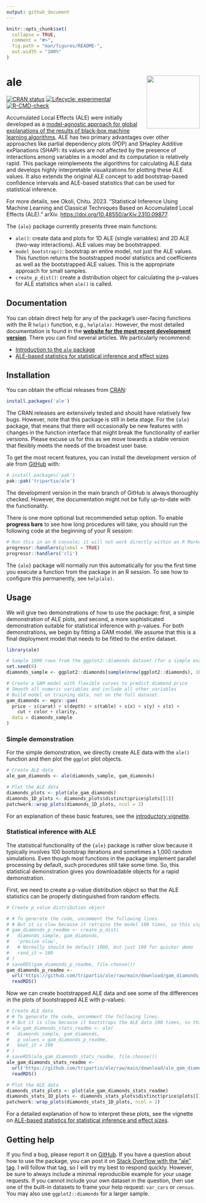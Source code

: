 ```yaml
---
output: github_document
---
```


<!-- README.md is generated from README.Rmd. Please edit that file -->

```r
knitr::opts_chunk$set(
  collapse = TRUE,
  comment = "#>",
  fig.path = "man/figures/README-",
  out.width = "100%"
)
```

# ale <a href="https://tripartio.github.io/ale/"><img src="man/figures/logo.png" align="right" height="138" /></a>

<!-- badges: start -->
[![CRAN status](https://www.r-pkg.org/badges/version/ale)](https://CRAN.R-project.org/package=ale)
[![Lifecycle: experimental](https://img.shields.io/badge/lifecycle-experimental-orange.svg)](https://lifecycle.r-lib.org/articles/stages.html#experimental)
[![R-CMD-check](https://github.com/tripartio/ale/actions/workflows/R-CMD-check.yaml/badge.svg)](https://github.com/tripartio/ale/actions/workflows/R-CMD-check.yaml)
<!-- badges: end -->

Accumulated Local Effects (ALE) were initially developed as a [model-agnostic approach for global explanations of the results of black-box machine learning algorithms](https://www.doi.org/10.1111/rssb.12377 "Apley, Daniel W., and Jingyu Zhu. 'Visualizing the effects of predictor variables in black box supervised learning models.' Journal of the Royal Statistical Society Series B: Statistical Methodology 82.4 (2020): 1059-1086"). ALE has two primary advantages over other approaches like partial dependency plots (PDP) and SHapley Additive exPlanations (SHAP): its values are not affected by the presence of interactions among variables in a model and its computation is relatively rapid. This package reimplements the algorithms for calculating ALE data and develops highly interpretable visualizations for plotting these ALE values. It also extends the original ALE concept to add bootstrap-based confidence intervals and ALE-based statistics that can be used for statistical inference.

For more details, see Okoli, Chitu. 2023. "Statistical Inference Using Machine Learning and Classical Techniques Based on Accumulated Local Effects (ALE)." arXiv. <https://doi.org/10.48550/arXiv.2310.09877>.

The `{ale}` package currently presents three main functions:

-   `ale()`: create data and plots for 1D ALE (single variables) and 2D ALE (two-way interactions). ALE values may be bootstrapped.
-   `model_bootstrap()`: bootstrap an entire model, not just the ALE values. This function returns the bootstrapped model statistics and coefficients as well as the bootstrapped ALE values. This is the appropriate approach for small samples.
-   `create_p_dist()`: create a distribution object for calculating the p-values for ALE statistics when `ale()` is called.

## Documentation

You can obtain direct help for any of the package's user-facing functions with the R `help()` function, e.g., `help(ale)`. However, the most detailed documentation is found in the **[website for the most recent development version](https://tripartio.github.io/ale/)**. There you can find several articles. We particularly recommend:

-   [Introduction to the `ale` package](https://tripartio.github.io/ale/articles/ale-intro.html)
-   [ALE-based statistics for statistical inference and effect sizes](https://tripartio.github.io/ale/articles/ale-statistics.html)


## Installation

You can obtain the official releases from [CRAN](https://CRAN.R-project.org/package=ale):

```r
install.packages('ale')
```

The CRAN releases are extensively tested and should have relatively few bugs. However, note that this package is still in beta stage. For the `{ale}` package, that means that there will occasionally be new features with changes in the function interface that might break the functionality of earlier versions. Please excuse us for this as we move towards a stable version that flexibly meets the needs of the broadest user base.

To get the most recent features, you can install the development version of ale from [GitHub](https://github.com/tripartio/ale) with:

```r
# install.packages('pak')
pak::pak('tripartio/ale')
```

The development version in the main branch of GitHub is always thoroughly checked. However, the documentation might not be fully up-to-date with the functionality.

There is one more optional but recommended setup option. To enable **progress bars** to see how long procedures will take, you should run the following code at the beginning of your R session:

```r
# Run this in an R console; it will not work directly within an R Markdown or Quarto block
progressr::handlers(global = TRUE)
progressr::handlers('cli')
```

The `{ale}` package will normally run this automatically for you the first time you execute a function from the package in an R session. To see how to configure this permanently, see `help(ale)`.

## Usage

We will give two demonstrations of how to use the package: first, a simple demonstration of ALE plots, and second, a more sophisticated demonstration suitable for statistical inference with p-values. For both demonstrations, we begin by fitting a GAM model. We assume that this is a final deployment model that needs to be fitted to the entire dataset. 

```r
library(ale)

# Sample 1000 rows from the ggplot2::diamonds dataset (for a simple example).
set.seed(0)
diamonds_sample <- ggplot2::diamonds[sample(nrow(ggplot2::diamonds), 1000), ]

# Create a GAM model with flexible curves to predict diamond price
# Smooth all numeric variables and include all other variables
# Build model on training data, not on the full dataset.
gam_diamonds <- mgcv::gam(
  price ~ s(carat) + s(depth) + s(table) + s(x) + s(y) + s(z) +
    cut + color + clarity,
  data = diamonds_sample
)

```

### Simple demonstration

For the simple demonstration, we directly create ALE data with the `ale()` function and then plot the `ggplot` plot objects.

```r
# Create ALE data
ale_gam_diamonds <- ale(diamonds_sample, gam_diamonds)

# Plot the ALE data
diamonds_plots <- plot(ale_gam_diamonds)
diamonds_1D_plots <- diamonds_plots$distinct$price$plots[[1]]
patchwork::wrap_plots(diamonds_1D_plots, ncol = 2)
```

For an explanation of these basic features, see the [introductory vignette](https://tripartio.github.io/ale/articles/ale-intro.html).

### Statistical inference with ALE

The statistical functionality of the `{ale}` package is rather slow because it typically involves 100 bootstrap iterations and sometimes a 1,000 random simulations. Even though most functions in the package implement parallel processing by default, such procedures still take some time. So, this statistical demonstration gives you downloadable objects for a rapid demonstration.

First, we need to create a p-value distribution object so that the ALE statistics can be properly distinguished from random effects.

```r
# Create p_value distribution object

# # To generate the code, uncomment the following lines.
# # But it is slow because it retrains the model 100 times, so this vignette loads a pre-created p_value distribution object.
# gam_diamonds_p_readme <- create_p_dist(
#   diamonds_sample, gam_diamonds,
#   'precise slow',
#   # Normally should be default 1000, but just 100 for quicker demo
#   rand_it = 100
# )
# saveRDS(gam_diamonds_p_readme, file.choose())
gam_diamonds_p_readme <- 
  url('https://github.com/tripartio/ale/raw/main/download/gam_diamonds_p_readme.rds') |> 
  readRDS()

```

Now we can create bootstrapped ALE data and see some of the differences in the plots of bootstrapped ALE with p-values:

```r
# Create ALE data
# # To generate the code, uncomment the following lines.
# # But it is slow because it bootstraps the ALE data 100 times, so this vignette loads a pre-created ALE object.
# ale_gam_diamonds_stats_readme <- ale(
#   diamonds_sample, gam_diamonds,
#   p_values = gam_diamonds_p_readme,
#   boot_it = 100
# )
# saveRDS(ale_gam_diamonds_stats_readme, file.choose())
ale_gam_diamonds_stats_readme <- 
  url('https://github.com/tripartio/ale/raw/main/download/ale_gam_diamonds_stats_readme.rds') |> 
  readRDS()

# Plot the ALE data
diamonds_stats_plots <- plot(ale_gam_diamonds_stats_readme)
diamonds_stats_1D_plots <- diamonds_stats_plots$distinct$price$plots[[1]]
patchwork::wrap_plots(diamonds_stats_1D_plots, ncol = 2)
```

For a detailed explanation of how to interpret these plots, see the vignette on [ALE-based statistics for statistical inference and effect sizes](https://tripartio.github.io/ale/articles/ale-statistics.html).

## Getting help

If you find a bug, please report it on [GitHub](https://github.com/tripartio/ale/issues). If you have a question about how to use the package, you can post it on [Stack Overflow with the “ale” tag](https://stackoverflow.com/questions/tagged/ale). I will follow that tag, so I will try my best to respond quickly. However, be sure to always include a minimal reproducible example for your usage requests. If you cannot include your own dataset in the question, then use one of the built-in datasets to frame your help request: `var_cars` or `census`. You may also use `ggplot2::diamonds` for a larger sample. 


